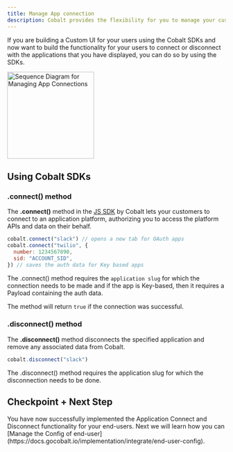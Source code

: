 ```yaml
---
title: Manage App connection
description: Cobalt provides the flexibility for you to manage your customers’ application connections.
---
```


If you are building a Custom UI for your users using the Cobalt SDKs and now want to build the functionality for your users to connect or disconnect with the applications that you have displayed, you can do so by using the SDKs.

<img height="200" src="/images/implementation/manage_connection_sequence.png" alt="Sequence Diagram for Managing App Connections"/>

## Using Cobalt SDKs

### .connect() method

The **.connect()** method in the [JS SDK](https://docs.gocobalt.io/sdks/client-side-sdks/js-sdk#connect) by Cobalt lets your customers to connect to an application platform, authorizing you to access the platform APIs and data on their behalf.
``` JavaScript Method
cobalt.connect("slack") // opens a new tab for OAuth apps
cobalt.connect("twilio", {
  number: 1234567890,
  sid: "ACCOUNT_SID",
}) // saves the auth data for Key based apps
```

The .connect() method requires the `application slug` for which the connection needs to be made and if the app is Key-based, then it requires a Payload containing the auth data.

The method will return `true` if the connection was successful.

### .disconnect() method

The **.disconnect()** method disconnects the specified application and remove any associated data from Cobalt.
``` JavaScript Method
cobalt.disconnect("slack")
```
The .disconnect() method requires the application slug for which the disconnection needs to be done.

## Checkpoint + Next Step

<Check>
You have now successfully implemented the Application Connect and Disconnect functionality for your end-users. Next we will learn how you can [Manage the Config of end-user](https://docs.gocobalt.io/implementation/integrate/end-user-config).
</Check>